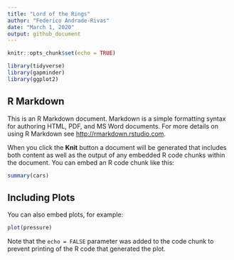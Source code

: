 ```yaml
---
title: "Lord of the Rings"
author: "Federico Andrade-Rivas"
date: "March 1, 2020"
output: github_document
---
```


```r
knitr::opts_chunk$set(echo = TRUE)
```

``` r
library(tidyverse)
library(gapminder)
library(ggplot2)
```




## R Markdown

This is an R Markdown document. Markdown is a simple formatting syntax for authoring HTML, PDF, and MS Word documents. For more details on using R Markdown see <http://rmarkdown.rstudio.com>.

When you click the **Knit** button a document will be generated that includes both content as well as the output of any embedded R code chunks within the document. You can embed an R code chunk like this:

```r
summary(cars)
```

## Including Plots

You can also embed plots, for example:

```r
plot(pressure)
```

Note that the `echo = FALSE` parameter was added to the code chunk to prevent printing of the R code that generated the plot.
